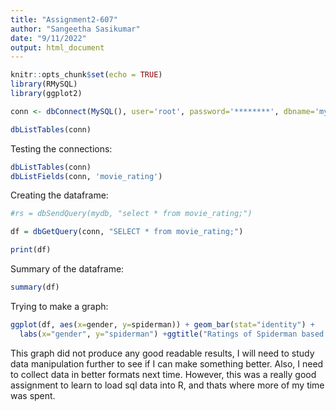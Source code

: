 ```yaml
---
title: "Assignment2-607"
author: "Sangeetha Sasikumar"
date: "9/11/2022"
output: html_document
---
```


```r
knitr::opts_chunk$set(echo = TRUE)
library(RMySQL)
library(ggplot2)

conn <- dbConnect(MySQL(), user='root', password='********', dbname='mydb', host='localhost')

dbListTables(conn)
```

Testing the connections:
```r
dbListTables(conn)
dbListFields(conn, 'movie_rating')
```


Creating the dataframe:
```r
#rs = dbSendQuery(mydb, "select * from movie_rating;")

df = dbGetQuery(conn, "SELECT * from movie_rating;")

print(df)
```
Summary of the dataframe:
```r
summary(df)

```
Trying to make a graph:
```r
ggplot(df, aes(x=gender, y=spiderman)) + geom_bar(stat="identity") + 
  labs(x="gender", y="spiderman") +ggtitle("Ratings of Spiderman based on Gender")

```

This graph did not produce any good readable results, I will need to study data manipulation further to see if I can make something better. Also, I need to collect data in better formats next time. 
However, this was a really good assignment to learn to load sql data into R, and thats where more of
my time was spent.